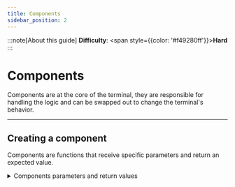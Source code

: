 ```yaml
---
title: Components
sidebar_position: 2
---
```



<Metatags/>

:::note[About this guide]
**Difficulty**: <span style={{color: '#f49280ff'}}>**Hard**</span> <br />
:::

# Components

Components are at the core of the terminal, they are responsible for handling the logic and can be swapped out to change the terminal's behavior.

---

## Creating a component

Components are functions that receive specific parameters and return an expected value.

<details>
<summary>Components parameters and return values</summary>
```lua
--- Updates the attacker and defender points for a terminal based on its current state and configuration.
-- @param terminal table: The terminal object.
-- @param tickRate number: The rate at which points are updated (ticks per second).
-- @return table: A table containing the updated AttackerPoints and DefenderPoints.
function components.updatePoints(terminal: terminal, tickRate: number): { AttackerPoints: number, DefenderPoints: number }
    -- logic here
	return {
        AttackerPoints = newAttackerPoints,
		DefenderPoints = newDefenderPoints,
	}
end

--- Calculates the number of attackers and defenders currently present in the terminal's zone.
-- @param terminal The terminal object.
-- @return A table containing:
--   - AttackersCount (number): The count of players on the attacker team.
--   - DefendersCount (number): The count of players on the defender team.
function components.getPlayerCount(terminal: terminal, tickRate: number): { AttackersCount: number, DefendersCount: number }
	-- logic here
	return {
		AttackersCount = attackersCount,
		DefendersCount = defendersCount,
	}
end

--- Computes and returns the current state of the terminal based on its properties.
-- @param terminal The terminal object.
-- @return terminalState The computed state of the terminal ("locked", "attackers", "defenders", or "neutral").
function components.computeState(terminal: terminal): "locked" | "attackers" | "defenders" | "neutral"
	-- logic here
    return terminalState
end

--- Updates the capture progress of a terminal.
-- @param terminal table Terminal object.
-- @param tickRate number The rate at which progress is updated per tick.
-- @return number The updated capture progress.
function components.updateCaptureProgress(terminal: terminal, tickRate: number): number
	--logic here
	return newCaptureProgress
end

--- Determines the winner.
-- @param terminal object.
-- @return "attackers" if attackers have won,
--         "defenders" if defenders have won,
--         "draw" if it's a draw,
--         nil if no side has won yet.
function components.getWinner(terminal): "attackers" | "defenders" | "draw" | nil
	--logic here
	return nil
end

```
</details>

## Installing terminal components

In the server file:
```lua
wrapper:SwitchTerminalComponent("updatePoints",myNewUpdatePointsFunction)
```

## Examples

<details>
<summary>Lock the capture state only if there are the same amount of players of both teams on the terminal</summary>
```lua
function updateCaptureProgress(terminal: terminal, tickRate: number) : number
    local newCaptureProgress = terminal.CaptureProgress
    local attackersCount, defendersCount = terminal.attackersCount, terminal.defendersCount

    if attackersCount > defendersCount then
        newCaptureProgress += 1 / tickRate
    elseif defendersCount > attackersCount then
        newCaptureProgress -= 1 / tickRate
    elseif attackersCount == 0 and defendersCount == 0 then
        if(terminal.Config.resetIfTermIsEmpty == true) then
            if(math.abs(newCaptureProgress) < 0.1)then
                newCaptureProgress = 0
            end

            if(newCaptureProgress > 0) then
                newCaptureProgress -= (1/tickRate)
            elseif(newCaptureProgress < 0) then
                newCaptureProgress += (1/tickRate)
            end
        end
    end

    if newCaptureProgress > terminal.Config.captureTime then
        newCaptureProgress = terminal.Config.captureTime
    elseif newCaptureProgress < -terminal.Config.captureTime then
        newCaptureProgress = -terminal.Config.captureTime
    end

    return newCaptureProgress
end

wrapper:SwitchTerminalComponent("updateCaptureProgress",updateCaptureProgress)
```
</details>
<details>
<summary>Instantly capture the point from neutral</summary>
```lua
function updateCaptureProgress(terminal: terminal, tickRate: number) : number
	local newCaptureProgress = terminal.CaptureProgress
	local attackersCount, defendersCount = terminal.attackersCount, terminal.defendersCount

	if attackersCount > 0 and defendersCount == 0 then
		if(newCaptureProgress + (1 / tickRate) > 0)then
			newCaptureProgress = terminal.Config.captureTime
		else
			newCaptureProgress += 1 / tickRate
		end
	elseif defendersCount > 0 and attackersCount == 0 then
		if(newCaptureProgress - (1 / tickRate) < 0)then
			newCaptureProgress = -terminal.Config.captureTime
		else
			newCaptureProgress -= 1 / tickRate
		end
	elseif attackersCount == 0 and defendersCount == 0 then
		if(terminal.Config.resetIfTermIsEmpty == true) then
			if(math.abs(newCaptureProgress) < 0.1)then
				newCaptureProgress = 0
			end

			if(newCaptureProgress > 0) then
				newCaptureProgress -= (1/tickRate)
			elseif(newCaptureProgress < 0) then
				newCaptureProgress += (1/tickRate)
			end
		end
	end

	if newCaptureProgress > terminal.Config.captureTime then
		newCaptureProgress = terminal.Config.captureTime
	elseif newCaptureProgress < -terminal.Config.captureTime then
		newCaptureProgress = -terminal.Config.captureTime
	end

	return newCaptureProgress
end

wrapper:SwitchTerminalComponent("updateCaptureProgress",updateCaptureProgress)
```
</details>